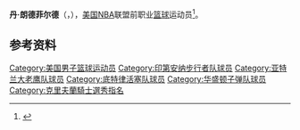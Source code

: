 {{noteTA|G1=NBA}}
{{Infobox NBA Player
| name         = 丹·朗德菲尔德<br/>{{lang|en|Dan Roundfield}}
| number       = 32,5
| position     = 大前锋
| birth_date   = {{Birth date|1953|5|26}}
| birth_place  = {{USA}}[[密歇根州|密歇根州]][[底特律|底特律]]
| death_date   = {{death date and age|2012|08|06|1953|05|26}}
| death_place  = {{阿鲁巴}}
| nationality  = {{USA}}
| height_ft    = 6 
| height_in    = 8
| weight_lb    = 205
| highschool   = Chadsey in Detroit, Michigan
| college      = Central Michigan University 
| draft =
| draft_year   = 1975
| draft_round  = 2
| draft_pick   = 28
| draft_team   = [[克里夫兰骑士|克里夫兰骑士]]
| career_start = 1975
| career_end   = 1987
| teams        = <!-- 效力過球隊 -->
| coach        = <!-- 執教過球隊 -->
| highlights   = <!-- 生涯焦點與獲得獎項 -->
| stat1label   = 
| stat1value   = 
| stat2label   = 
| stat2value   = 
| stat3label   = 
| stat3value   = 
| letter       = 
| bbr          = 
| profile      = 
| HOF          = <!-- 名人堂 -->
| HOF_player   = <!-- 球員名人堂 -->
| HOF_coach    = <!-- 教練名人堂 -->
}}

'''丹·朗德菲尔德'''（{{lang-en|'''Dan Roundfield'''}}，{{Bd|1953年|5月26日|2012年|8月6日}}），[[美国|美国]][[NBA|NBA]]联盟前职业[[篮球|篮球]]运动员<ref>{{Cite web|url=http://www.basketball-reference.com/players/r/roundda01.html|title=丹·朗德菲尔德|accessdate=2016年4月18日|author=|date=|publisher=|archive-date=2010年9月25日|archive-url=https://web.archive.org/web/20100925002012/http://www.basketball-reference.com/players/r/roundda01.html|dead-url=no}}</ref>。

==参考资料==
{{reflist}}

{{Basketball-player-stub}}
{{1975 NBA Draft}}

{{Authority control}}
{{DEFAULTSORT:Roundfield, Dan}}
[[Category:美国男子篮球运动员|Category:美国男子篮球运动员]]
[[Category:印第安纳步行者队球员|Category:印第安纳步行者队球员]]
[[Category:亚特兰大老鹰队球员|Category:亚特兰大老鹰队球员]]
[[Category:底特律活塞队球员|Category:底特律活塞队球员]]
[[Category:华盛顿子弹队球员|Category:华盛顿子弹队球员]]
[[Category:克里夫蘭騎士選秀指名|Category:克里夫蘭騎士選秀指名]]